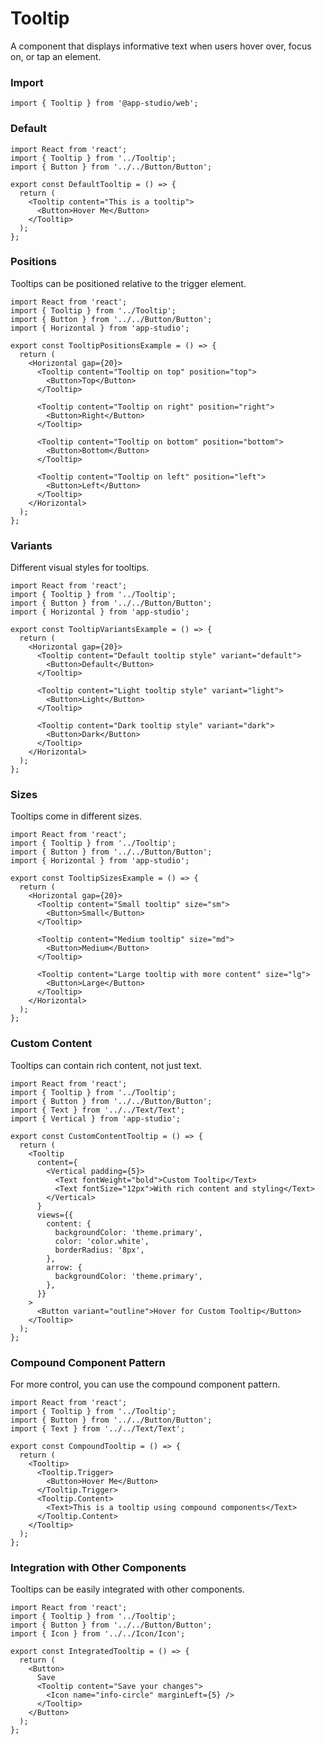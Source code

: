 # Tooltip

A component that displays informative text when users hover over, focus on, or tap an element.

### **Import**
  ```tsx
  import { Tooltip } from '@app-studio/web';
  ```

### **Default**
```tsx
import React from 'react';
import { Tooltip } from '../Tooltip';
import { Button } from '../../Button/Button';

export const DefaultTooltip = () => {
  return (
    <Tooltip content="This is a tooltip">
      <Button>Hover Me</Button>
    </Tooltip>
  );
};
```

### **Positions**
Tooltips can be positioned relative to the trigger element.

```tsx
import React from 'react';
import { Tooltip } from '../Tooltip';
import { Button } from '../../Button/Button';
import { Horizontal } from 'app-studio';

export const TooltipPositionsExample = () => {
  return (
    <Horizontal gap={20}>
      <Tooltip content="Tooltip on top" position="top">
        <Button>Top</Button>
      </Tooltip>
      
      <Tooltip content="Tooltip on right" position="right">
        <Button>Right</Button>
      </Tooltip>
      
      <Tooltip content="Tooltip on bottom" position="bottom">
        <Button>Bottom</Button>
      </Tooltip>
      
      <Tooltip content="Tooltip on left" position="left">
        <Button>Left</Button>
      </Tooltip>
    </Horizontal>
  );
};
```

### **Variants**
Different visual styles for tooltips.

```tsx
import React from 'react';
import { Tooltip } from '../Tooltip';
import { Button } from '../../Button/Button';
import { Horizontal } from 'app-studio';

export const TooltipVariantsExample = () => {
  return (
    <Horizontal gap={20}>
      <Tooltip content="Default tooltip style" variant="default">
        <Button>Default</Button>
      </Tooltip>
      
      <Tooltip content="Light tooltip style" variant="light">
        <Button>Light</Button>
      </Tooltip>
      
      <Tooltip content="Dark tooltip style" variant="dark">
        <Button>Dark</Button>
      </Tooltip>
    </Horizontal>
  );
};
```

### **Sizes**
Tooltips come in different sizes.

```tsx
import React from 'react';
import { Tooltip } from '../Tooltip';
import { Button } from '../../Button/Button';
import { Horizontal } from 'app-studio';

export const TooltipSizesExample = () => {
  return (
    <Horizontal gap={20}>
      <Tooltip content="Small tooltip" size="sm">
        <Button>Small</Button>
      </Tooltip>
      
      <Tooltip content="Medium tooltip" size="md">
        <Button>Medium</Button>
      </Tooltip>
      
      <Tooltip content="Large tooltip with more content" size="lg">
        <Button>Large</Button>
      </Tooltip>
    </Horizontal>
  );
};
```

### **Custom Content**
Tooltips can contain rich content, not just text.

```tsx
import React from 'react';
import { Tooltip } from '../Tooltip';
import { Button } from '../../Button/Button';
import { Text } from '../../Text/Text';
import { Vertical } from 'app-studio';

export const CustomContentTooltip = () => {
  return (
    <Tooltip
      content={
        <Vertical padding={5}>
          <Text fontWeight="bold">Custom Tooltip</Text>
          <Text fontSize="12px">With rich content and styling</Text>
        </Vertical>
      }
      views={{
        content: {
          backgroundColor: 'theme.primary',
          color: 'color.white',
          borderRadius: '8px',
        },
        arrow: {
          backgroundColor: 'theme.primary',
        },
      }}
    >
      <Button variant="outline">Hover for Custom Tooltip</Button>
    </Tooltip>
  );
};
```

### **Compound Component Pattern**
For more control, you can use the compound component pattern.

```tsx
import React from 'react';
import { Tooltip } from '../Tooltip';
import { Button } from '../../Button/Button';
import { Text } from '../../Text/Text';

export const CompoundTooltip = () => {
  return (
    <Tooltip>
      <Tooltip.Trigger>
        <Button>Hover Me</Button>
      </Tooltip.Trigger>
      <Tooltip.Content>
        <Text>This is a tooltip using compound components</Text>
      </Tooltip.Content>
    </Tooltip>
  );
};
```

### **Integration with Other Components**
Tooltips can be easily integrated with other components.

```tsx
import React from 'react';
import { Tooltip } from '../Tooltip';
import { Button } from '../../Button/Button';
import { Icon } from '../../Icon/Icon';

export const IntegratedTooltip = () => {
  return (
    <Button>
      Save
      <Tooltip content="Save your changes">
        <Icon name="info-circle" marginLeft={5} />
      </Tooltip>
    </Button>
  );
};
```
